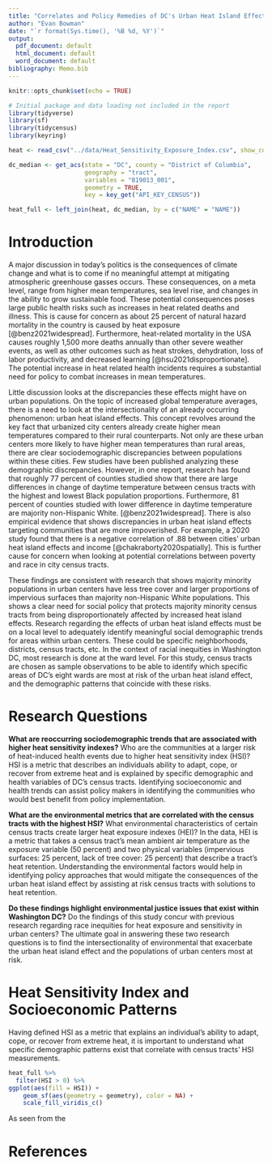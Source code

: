 ```yaml
---
title: "Correlates and Policy Remedies of DC's Urban Heat Island Effect"
author: "Evan Bowman"
date: "`r format(Sys.time(), '%B %d, %Y')`"
output:
  pdf_document: default
  html_document: default
  word_document: default
bibliography: Memo.bib
---
```

```r
knitr::opts_chunk$set(echo = TRUE)
```
\newpage
```r
# Initial package and data loading not included in the report
library(tidyverse)
library(sf)
library(tidycensus)
library(keyring)

heat <- read_csv("../data/Heat_Sensitivity_Exposure_Index.csv", show_col_types = F)

dc_median <- get_acs(state = "DC", county = "District of Columbia",
                     geography = "tract",
                     variables = "B19013_001",
                     geometry = TRUE,
                     key = key_get("API_KEY_CENSUS"))

heat_full <- left_join(heat, dc_median, by = c("NAME" = "NAME"))
```

# Introduction

A major discussion in today's politics is the consequences of climate change and what is to come if no meaningful attempt at mitigating atmospheric greenhouse gasses occurs. These consequences, on a meta level, range from higher mean temperatures, sea level rise, and changes in the ability to grow sustainable food. These potential consequences poses large public health risks such as increases in heat related deaths and illness. This is cause for concern as about 25 percent of natural hazard mortality in the country is caused by heat exposure [@benz2021widespread]. Furthermore, heat-related mortality in the USA causes roughly 1,500 more deaths annually than other severe weather events, as well as other outcomes such as heat strokes, dehydration, loss of labor productivity, and decreased learning [@hsu2021disproportionate]. The potential increase in heat related health incidents requires a substantial need for policy to combat increases in mean temperatures. 

Little discussion looks at the discrepancies these effects might have on urban populations. On the topic of increased global temperature averages, there is a need to look at the intersectionality of an already occurring phenomenon: urban heat island effects. This concept revolves around the key fact that urbanized city centers already create higher mean temperatures compared to their rural counterparts. Not only are these urban centers more likely to have higher mean temperatures than rural areas, there are clear sociodemographic discrepancies between populations within these cities. Few studies have been published analyzing these demographic discrepancies. However, in one report, research has found that roughly 77 percent of counties studied show that there are large differences in change of daytime temperature between census tracts with the highest and lowest Black population proportions. Furthermore, 81 percent of counties studied with lower difference in daytime temperature are majority non-Hispanic White. [@benz2021widespread]. There is also empirical evidence that shows discrepancies in urban heat island effects targeting communities that are more impoverished. For example, a 2020 study found that there is a negative correlation of .88 between cities' urban heat island effects and income [@chakraborty2020spatially]. This is further cause for concern when looking at potential correlations between poverty and race in city census tracts. 

These findings are consistent with research that shows majority minority populations in urban centers have less tree cover and larger proportions of impervious surfaces than majority non-Hispanic White populations. This shows a clear need for social policy that protects majority minority census tracts from being disproportionately affected by increased heat island effects. Research regarding the effects of urban heat island effects must be on a local level to adequately identify meaningful social demographic trends for areas within urban centers. These could be specific neighborhoods, districts, census tracts, etc. In the context of racial inequities in Washington DC, most research is done at the ward level. For this study, census tracts are chosen as sample observations to be able to identify which specific areas of DC's eight wards are most at risk of the urban heat island effect, and the demographic patterns that coincide with these risks.

# Research Questions

**What are reoccurring sociodemographic trends that are associated with higher heat sensitivity indexes?** Who are the communities at a larger risk of heat-induced health events due to higher heat sensitivity index (HSI)? HSI is a metric that describes an individuals ability to adapt, cope, or recover from extreme heat and is explained by specific demographic and health variables of DC's census tracts. Identifying socioeconomic and health trends can assist policy makers in identifying the communities who would best benefit from policy implementation. 

**What are the environmental metrics that are correlated with the census tracts with the highest HSI?** What environmental characteristics of certain census tracts create larger heat exposure indexes (HEI)? In the data, HEI is a metric that takes a census tract's mean ambient air temperature as the exposure variable (50 percent) and two physical variables (impervious surfaces: 25 percent, lack of tree cover: 25 percent) that describe a tract's heat retention. Understanding the environmental factors would help in identifying policy approaches that would mitigate the consequences of the urban heat island effect by assisting at risk census tracts with solutions to heat retention. 

**Do these findings highlight environmental justice issues that exist within Washington DC?** Do the findings of this study concur with previous research regarding race inequities for heat exposure and sensitivity in urban centers? The ultimate goal in answering these two research questions is to find the intersectionality of environmental that exacerbate the urban heat island effect and the populations of urban centers most at risk. 

# Heat Sensitivity Index and Socioeconomic Patterns

Having defined HSI as a metric that explains an individual's ability to adapt, cope, or recover from extreme heat, it is important to understand what specific demographic patterns exist that correlate with census tracts' HSI measurements. 

```r
heat_full %>%
  filter(HSI > 0) %>%
ggplot(aes(fill = HSI)) +
    geom_sf(aes(geometry = geometry), color = NA) +
    scale_fill_viridis_c()
```

As seen from the 

\newpage
# **References**


